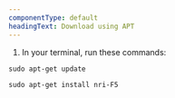 ```yaml
---
componentType: default
headingText: Download using APT
---
```


1. In your terminal, run these commands:

```shell
sudo apt-get update
```

```shell
sudo apt-get install nri-F5
```
